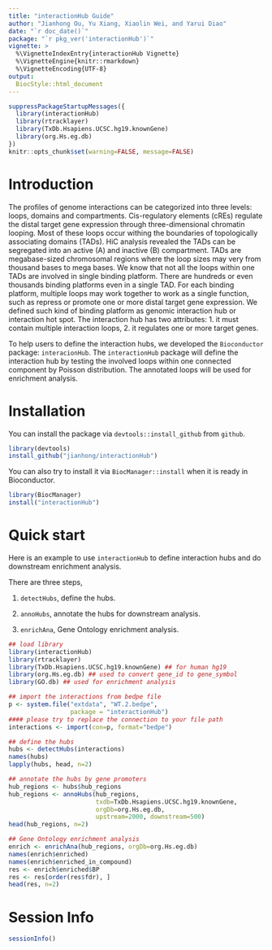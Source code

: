 ```yaml
---
title: "interactionHub Guide"
author: "Jianhong Ou, Yu Xiang, Xiaolin Wei, and Yarui Diao"
date: "`r doc_date()`"
package: "`r pkg_ver('interactionHub')`"
vignette: >
  %\VignetteIndexEntry{interactionHub Vignette}
  %\VignetteEngine{knitr::rmarkdown}
  %\VignetteEncoding{UTF-8}
output:
  BiocStyle::html_document
---
```


```r
suppressPackageStartupMessages({
  library(interactionHub)
  library(rtracklayer)
  library(TxDb.Hsapiens.UCSC.hg19.knownGene) 
  library(org.Hs.eg.db)
})
knitr::opts_chunk$set(warning=FALSE, message=FALSE)
```

# Introduction

The profiles of genome interactions can be categorized into three levels:
loops, domains and compartments.
Cis-regulatory elements (cREs) regulate the distal target gene expression through three-dimensional chromatin looping.
Most of these loops occur withing the boundaries of topologically
associating domains (TADs).
HiC analysis revealed the TADs can be segregated into an active (A)
and inactive (B) compartment. 
TADs are megabase-sized chromosomal regions where the loop sizes may 
very from thousand bases to mega bases.
We know that not all the loops within one TADs are involved in single
binding platform.
There are hundreds or even thousands binding platforms even in a single TAD.
For each binding platform, multiple loops may work together to work
as a single function, such as repress or promote one or more 
distal target gene expression.
We defined such kind of binding platform as genomic interaction hub or
interaction hot spot.
The interaction hub has two attributes:
1. it must contain multiple interaction loops,
2. it regulates one or more target genes.

To help users to define the interaction hubs, we developed the 
`Bioconductor` package: `interacionHub`.
The `interactionHub` package will define the interaction hub
by testing the involved loops within one connected component
by Poisson distribution. The annotated loops will be used for 
enrichment analysis.

# Installation
You can install the package via `devtools::install_github` from `github`.
```r
library(devtools)
install_github("jianhong/interactionHub")
```

You can also try to install it via `BiocManager::install` when it is ready in Bioconductor.
```r
library(BiocManager)
install("interactionHub")
```

# Quick start
Here is an example to use `interactionHub` to define interaction hubs
and do downstream enrichment analysis.

There are three steps,

1. `detectHubs`, define the hubs.

2. `annoHubs`, annotate the hubs for downstream analysis.

3. `enrichAna`, Gene Ontology enrichment analysis.

```r
## load library
library(interactionHub)
library(rtracklayer)
library(TxDb.Hsapiens.UCSC.hg19.knownGene) ## for human hg19
library(org.Hs.eg.db) ## used to convert gene_id to gene_symbol
library(GO.db) ## used for enrichment analysis

## import the interactions from bedpe file
p <- system.file("extdata", "WT.2.bedpe",
                 package = "interactionHub")
#### please try to replace the connection to your file path
interactions <- import(con=p, format="bedpe")

## define the hubs
hubs <- detectHubs(interactions)
names(hubs)
lapply(hubs, head, n=2)

## annotate the hubs by gene promoters
hub_regions <- hubs$hub_regions
hub_regions <- annoHubs(hub_regions,
                        txdb=TxDb.Hsapiens.UCSC.hg19.knownGene,
                        orgDb=org.Hs.eg.db,
                        upstream=2000, downstream=500)
head(hub_regions, n=2)

## Gene Ontology enrichment analysis
enrich <- enrichAna(hub_regions, orgDb=org.Hs.eg.db)
names(enrich$enriched)
names(enrich$enriched_in_compound)
res <- enrich$enriched$BP
res <- res[order(res$fdr), ]
head(res, n=2)
```

# Session Info
```r
sessionInfo()
```

